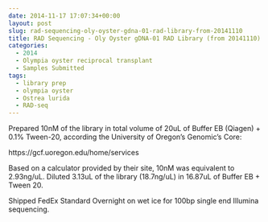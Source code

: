 ```yaml
---
date: 2014-11-17 17:07:34+00:00
layout: post
slug: rad-sequencing-oly-oyster-gdna-01-rad-library-from-20141110
title: RAD Sequencing - Oly Oyster gDNA-01 RAD Library (from 20141110)
categories:
  - 2014
  - Olympia oyster reciprocal transplant
  - Samples Submitted
tags:
  - library prep
  - olympia oyster
  - Ostrea lurida
  - RAD-seq
---
```


Prepared 10nM of the library in total volume of 20uL of Buffer EB (Qiagen) + 0.1% Tween-20, according the University of Oregon's Genomic's Core:

https://gcf.uoregon.edu/home/services

Based on a calculator provided by their site, 10nM was equivalent to 2.93ng/uL. Diluted 3.13uL of the library (18.7ng/uL) in 16.87uL of Buffer EB + Tween 20.

Shipped FedEx Standard Overnight on wet ice for 100bp single end Illumina sequencing.
